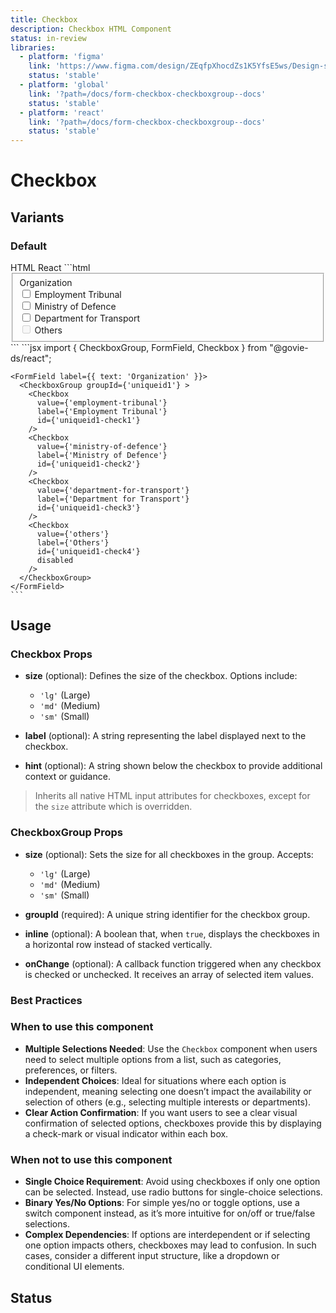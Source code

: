 ```yaml
---
title: Checkbox
description: Checkbox HTML Component
status: in-review
libraries:
  - platform: 'figma'
    link: 'https://www.figma.com/design/ZEqfpXhocdZs1K5YfsE5ws/Design-system?node-id=5205-2026&t=sOPBcSILxOa8Sc8a-4'
    status: 'stable'
  - platform: 'global'
    link: '?path=/docs/form-checkbox-checkboxgroup--docs'
    status: 'stable'
  - platform: 'react'
    link: '?path=/docs/form-checkbox-checkboxgroup--docs'
    status: 'stable'
---
```


# Checkbox

## Variants

### Default

<ComponentContainer>
  <FormField label={{ text: 'Organization' }}>
    <CheckboxGroup groupId={'uniqueid1'}>
      <Checkbox
        value={'employment-tribunal'}
        label={'Employment Tribunal'}
        id={'uniqueid1-check1'}
      />
      <Checkbox
        value={'ministry-of-defence'}
        label={'Ministry of Defence'}
        id={'uniqueid1-check2'}
      />
      <Checkbox
        value={'department-for-transport'}
        label={'Department for Transport'}
        id={'uniqueid1-check3'}
      />
      <Checkbox
        value={'others'}
        label={'Others'}
        id={'uniqueid1-check4'}
        disabled
      />
    </CheckboxGroup>
  </FormField>
</ComponentContainer>

<Tabs id="tab3">
  <TabList>
    <TabItem value="tab31" checked>HTML</TabItem>
    <TabItem value="tab33">React</TabItem>
  </TabList>
  <TabPanel value="tab31">
  ```html
  <fieldset data-module="gieds-checkboxes">
    <label class="gi-text-md gi-label gi-mb-2">Organization</label>
      <div class="gi-input-group-container">
        <div class="gi-input-group-options-container">
          <div class="gi-input-group-options-stacked">
            <div class="gi-checkbox-container">
              <input type="checkbox" id="UniqueID-check1" class="gi-checkbox-medium" aria-labelledby="UniqueID-check1-label" name="UniqueID" value="employment-tribunal">
              <label id="UniqueID-check1-label" for="UniqueID-check1">Employment Tribunal</label>
            </div>
            <div class="gi-checkbox-container">
              <input type="checkbox" id="UniqueID-check2" class="gi-checkbox-medium" aria-labelledby="UniqueID-check2-label" name="UniqueID" value="ministry-of-defence">
              <label id="UniqueID-check2-label" for="UniqueID-check2">Ministry of Defence</label>
            </div>
            <div class="gi-checkbox-container">
              <input type="checkbox" id="UniqueID-check3" class="gi-checkbox-medium" aria-labelledby="UniqueID-check3-label" name="UniqueID" value="department-for-transport">
              <label id="UniqueID-check3-label" for="UniqueID-check3">Department for Transport</label>
            </div>
            <div class="gi-checkbox-container">
              <input type="checkbox" id="UniqueID-check4" class="gi-checkbox-medium" aria-labelledby="UniqueID-check4-label" disabled="" name="UniqueID" value="others">
              <label id="UniqueID-check4-label" for="UniqueID-check4">Others</label>
            </div>
          </div>
        </div>
      </div>
  </fieldset>
  ```
  </TabPanel>
  <TabPanel value="tab33">
    ```jsx
    import { CheckboxGroup, FormField, Checkbox } from "@govie-ds/react";
      
    <FormField label={{ text: 'Organization' }}>
      <CheckboxGroup groupId={'uniqueid1'} >
        <Checkbox
          value={'employment-tribunal'}
          label={'Employment Tribunal'}
          id={'uniqueid1-check1'}
        />
        <Checkbox
          value={'ministry-of-defence'}
          label={'Ministry of Defence'}
          id={'uniqueid1-check2'}
        />
        <Checkbox
          value={'department-for-transport'}
          label={'Department for Transport'}
          id={'uniqueid1-check3'}
        />
        <Checkbox
          value={'others'}
          label={'Others'}
          id={'uniqueid1-check4'}
          disabled
        />
      </CheckboxGroup>
    </FormField>
    ```
  </TabPanel>
</Tabs>

## Usage

### Checkbox Props

- **size** (optional): Defines the size of the checkbox. Options include:

  - `'lg'` (Large)
  - `'md'` (Medium)
  - `'sm'` (Small)

- **label** (optional): A string representing the label displayed next to the checkbox.

- **hint** (optional): A string shown below the checkbox to provide additional context or guidance.

> Inherits all native HTML input attributes for checkboxes, except for the `size` attribute which is overridden.

### CheckboxGroup Props

- **size** (optional): Sets the size for all checkboxes in the group. Accepts:

  - `'lg'` (Large)
  - `'md'` (Medium)
  - `'sm'` (Small)

- **groupId** (required): A unique string identifier for the checkbox group.

- **inline** (optional): A boolean that, when `true`, displays the checkboxes in a horizontal row instead of stacked vertically.

- **onChange** (optional): A callback function triggered when any checkbox is checked or unchecked. It receives an array of selected item values.

### Best Practices

### When to use this component

- **Multiple Selections Needed**: Use the `Checkbox` component when users need to select multiple options from a list, such as categories, preferences, or filters.
- **Independent Choices**: Ideal for situations where each option is independent, meaning selecting one doesn’t impact the availability or selection of others (e.g., selecting multiple interests or departments).
- **Clear Action Confirmation**: If you want users to see a clear visual confirmation of selected options, checkboxes provide this by displaying a check-mark or visual indicator within each box.

### When not to use this component

- **Single Choice Requirement**: Avoid using checkboxes if only one option can be selected. Instead, use radio buttons for single-choice selections.
- **Binary Yes/No Options**: For simple yes/no or toggle options, use a switch component instead, as it’s more intuitive for on/off or true/false selections.
- **Complex Dependencies**: If options are interdependent or if selecting one option impacts others, checkboxes may lead to confusion. In such cases, consider a different input structure, like a dropdown or conditional UI elements.

## Status

<ComponentStatusBlock componentId="checkbox" />
